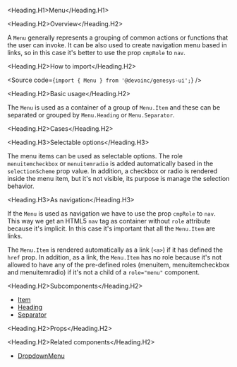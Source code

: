 

<Meta of={Stories} />

<Heading.H1>Menu</Heading.H1>

<Heading.H2>Overview</Heading.H2>

A `Menu` generally represents a grouping of common actions or functions that the user can invoke.
It can be also used to create navigation menu based in links, so in this case it's better to use
the prop `cmpRole` to `nav`.

<Heading.H2>How to import</Heading.H2>

<Source code={`import { Menu } from '@devoinc/genesys-ui';`} />

<Heading.H2>Basic usage</Heading.H2>

The `Menu` is used as a container of a group of `Menu.Item` and these can be separated or grouped by
`Menu.Heading` or `Menu.Separator`.

<Canvas of={Stories.Base} />

<Heading.H2>Cases</Heading.H2>

<Heading.H3>Selectable options</Heading.H3>

The menu items can be used as selectable options. The role `menuitemcheckbox` or `menuitemradio`
is added automatically based in the `selectionScheme` prop value. In addition, a checkbox or radio
is rendered inside the menu item, but it's not visible, its purpose is manage the selection behavior.

<Canvas of={CaseStories.Selectable} />

<Heading.H3>As navigation</Heading.H3>

If the `Menu` is used as navigation we have to use the prop `cmpRole` to `nav`. This way we get
an HTML5 `nav` tag as container without `role` attribute because it's implicit. In this case
it's important that all the `Menu.Item` are links.

The `Menu.Item` is rendered automatically as a link (`<a>`) if it has defined the `href` prop.
In addition, as a link, the `Menu.Item` has no role because it's not allowed to have any of
the pre-defined roles (menuitem, menuitemcheckbox and menuitemradio) if it's not a child of
a `role="menu"` component.

<Canvas of={CaseStories.AsNavigation} />

<Heading.H2>Subcomponents</Heading.H2>

- [Item](?path=/story/components-core-navigation-menu-subcomponents-item--base)
- [Heading](?path=/story/components-core-navigation-menu-subcomponents--heading)
- [Separator](?path=/story/components-core-navigation-menu-subcomponents--separator)

<Heading.H2>Props</Heading.H2>

<ArgTypes of={Stories} />

<Heading.H2>Related components</Heading.H2>

- [DropdownMenu](?path=/docs/components-core-navigation-contentswitcher--docs)
